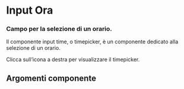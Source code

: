 

<Meta title='Documentazione/Form/Input Ora' of={Input} />

# Input Ora

### Campo per la selezione di un orario.

Il componente input time, o timepicker, è un componente dedicato alla selezione di un orario.

Clicca sull’icona a destra per visualizzare il timepicker.

<Canvas>
  <Story id='componenti-form-input--esempi-di-input-ora' />
</Canvas>

## Argomenti componente

<ArgsTable of={Input} />
